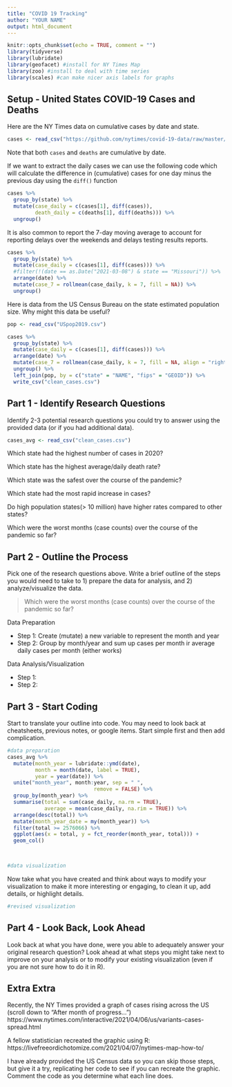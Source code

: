 ```yaml
---
title: "COVID 19 Tracking"
author: "YOUR NAME"
output: html_document
---
```


```r
knitr::opts_chunk$set(echo = TRUE, comment = "")
library(tidyverse)
library(lubridate)
library(geofacet) #install for NY Times Map
library(zoo) #install to deal with time series
library(scales) #can make nicer axis labels for graphs
```

## Setup - United States COVID-19 Cases and Deaths

Here are the NY Times data on cumulative cases by date and state.
```r
cases <- read_csv("https://github.com/nytimes/covid-19-data/raw/master/us-states.csv")
```

Note that both `cases` and `deaths` are cumulative by date.

If we want to extract the daily cases we can use the following code which will calculate the difference in (cumulative) cases for one day minus the previous day using the `diff()` function 
```r
cases %>%
  group_by(state) %>%
  mutate(case_daily = c(cases[1], diff(cases)),
         death_daily = c(deaths[1], diff(deaths))) %>%
  ungroup()
```


It is also common to report the 7-day moving average to account for reporting delays over the weekends and delays testing results reports.

```r
cases %>%
  group_by(state) %>%
  mutate(case_daily = c(cases[1], diff(cases))) %>%
  #filter(!(date == as.Date("2021-03-08") & state == "Missouri")) %>% 
  arrange(date) %>%
  mutate(case_7 = rollmean(case_daily, k = 7, fill = NA)) %>%
  ungroup()
```


Here is data from the US Census Bureau on the state estimated population size. Why might this data be useful?
```r
pop <- read_csv("USpop2019.csv")
```



```r
cases %>%
  group_by(state) %>%
  mutate(case_daily = c(cases[1], diff(cases))) %>%
  arrange(date) %>%
  mutate(case_7 = rollmean(case_daily, k = 7, fill = NA, align = "right")) %>%
  ungroup() %>% 
  left_join(pop, by = c("state" = "NAME", "fips" = "GEOID")) %>% 
  write_csv("clean_cases.csv")
```

## Part 1 - Identify Research Questions
Identify 2-3 potential research questions you could try to answer using the provided data (or if you had additional data).

```r
cases_avg <- read_csv("clean_cases.csv")
```
Which state had the highest number of cases in 2020?

Which state has the highest average/daily death rate?

Which state was the safest over the course of the pandemic?

Which state had the most rapid increase in cases?

Do high population states(> 10 million) have higher rates compared to other states?

Which were the worst months (case counts) over the course of the pandemic so far?





## Part 2 - Outline the Process
Pick one of the research questions above. Write a brief outline of the steps you would need to take to 1) prepare the data for analysis, and 2) analyze/visualize the data. 

> Which were the worst months (case counts) over the course of the pandemic so far?

Data Preparation  

- Step 1:  Create (mutate) a new variable to represent the month and year
- Step 2:  Group by month/year and sum up cases per month ir average daily cases per month (either works)


Data Analysis/Visualization  

- Step 1:  
- Step 2:  



## Part 3 - Start Coding
Start to translate your outline into code. You may need to look back at cheatsheets, previous notes, or google items.  Start simple first and then add complication.

```r
#data preparation
cases_avg %>% 
  mutate(month_year = lubridate::ymd(date), 
         month = month(date, label = TRUE),
         year = year(date)) %>% 
  unite("month_year", month:year, sep = " ", 
                            remove = FALSE) %>% 
  group_by(month_year) %>% 
  summarise(total = sum(case_daily, na.rm = TRUE), 
            average = mean(case_daily, na.rim = TRUE)) %>% 
  arrange(desc(total)) %>% 
  mutate(month_year_date = my(month_year)) %>% 
  filter(total >= 2576066) %>% 
  ggplot(aes(x = total, y = fct_reorder(month_year, total))) + 
  geom_col()
  



```



```r
#data visualization
```


Now take what you have created and think about ways to modify your visualization to make it more interesting or engaging, to clean it up, add details, or highlight details.  

```r
#revised visualization
```


## Part 4 - Look Back, Look Ahead
Look back at what you have done, were you able to adequately answer your original research question? Look ahead at what steps you might take next to improve on your analysis or to modify your existing visualization (even if you are not sure how to do it in R).







## Extra Extra
Recently, the NY Times provided a graph of cases rising across the US (scroll down to "After month of progress...")
https://www.nytimes.com/interactive/2021/04/06/us/variants-cases-spread.html


A fellow statistician recreated the graphic using R:
https://livefreeordichotomize.com/2021/04/07/nytimes-map-how-to/

I have already provided the US Census data so you can skip those steps, but give it a try, replicating her code to see if you can recreate the graphic. Comment the code as you determine what each line does.
